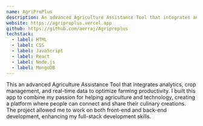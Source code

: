 ```yaml
---
name: AgriProPlus
description: An advanced Agriculture Assistance Tool that integrates analytics, crop management, and real-time data to optimize farming productivity.
website: https://agriproplus.vercel.app
github: https://github.com/aerraj/Agriproplus
techstack:
  - label: HTML
  - label: CSS
  - label: JavaScript
  - label: React
  - label: Node.js
  - label: MongoDB
---
```


This an advanced Agriculture Assistance Tool that integrates analytics, crop management, and real-time data to optimize farming productivity. I built this app to combine my passion for helping agriculture and technology, creating a platform where people can connect and share their culinary creations. The project allowed me to work on both front-end and back-end development, enhancing my full-stack development skills.